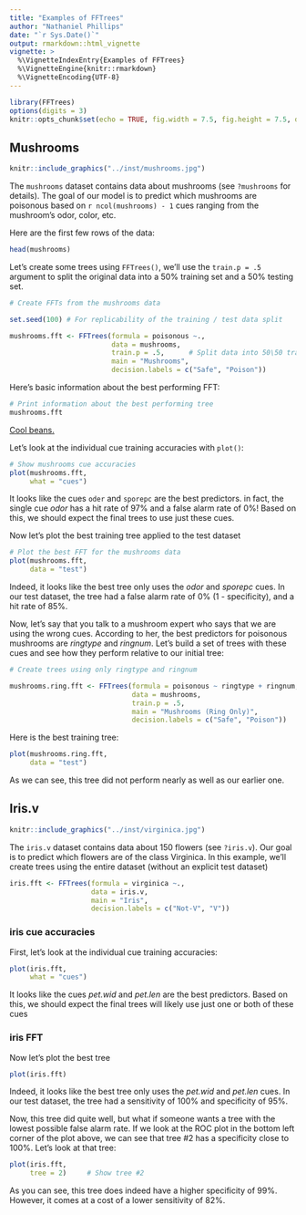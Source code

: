 ```yaml
---
title: "Examples of FFTrees"
author: "Nathaniel Phillips"
date: "`r Sys.Date()`"
output: rmarkdown::html_vignette
vignette: >
  %\VignetteIndexEntry{Examples of FFTrees}
  %\VignetteEngine{knitr::rmarkdown}
  %\VignetteEncoding{UTF-8}
---
```


```r
library(FFTrees)
options(digits = 3)
knitr::opts_chunk$set(echo = TRUE, fig.width = 7.5, fig.height = 7.5, dpi = 100, out.width = "600px", fig.align='center', message = FALSE)
```

## Mushrooms

```r
knitr::include_graphics("../inst/mushrooms.jpg")
```


The `mushrooms` dataset contains data about mushrooms (see `?mushrooms` for details). The goal of our model is to predict which mushrooms are poisonous based on `r ncol(mushrooms) - 1` cues ranging from the mushroom's odor, color, etc. 

Here are the first few rows of the data:

```r
head(mushrooms)
```


Let's create some trees using `FFTrees()`, we'll use the `train.p = .5` argument to split the original data into a 50\% training set and a 50\% testing set.

```r
# Create FFTs from the mushrooms data

set.seed(100) # For replicability of the training / test data split

mushrooms.fft <- FFTrees(formula = poisonous ~.,
                         data = mushrooms,
                         train.p = .5,      # Split data into 50\50 training \ test
                         main = "Mushrooms",
                         decision.labels = c("Safe", "Poison"))   
```

Here's basic information about the best performing FFT:

```r
# Print information about the best performing tree
mushrooms.fft
```


[Cool beans.](https://goo.gl/B7YDuC)

Let's look at the individual cue training accuracies with `plot()`:

```r
# Show mushrooms cue accuracies
plot(mushrooms.fft,
     what = "cues")
```

It looks like the cues `oder` and `sporepc` are the best predictors. in fact, the single cue *odor* has a hit rate of 97% and a false alarm rate of 0%! Based on this, we should expect the final trees to use just these cues.

Now let's plot the best training tree applied to the test dataset

```r
# Plot the best FFT for the mushrooms data
plot(mushrooms.fft, 
     data = "test")
```

Indeed, it looks like the best tree only uses the *odor* and *sporepc* cues. In our test dataset, the tree had a false alarm rate of 0% (1 - specificity), and a hit rate of 85%.

Now, let's say that you talk to a mushroom expert who says that we are using the wrong cues. According to her, the best predictors for poisonous mushrooms are *ringtype* and *ringnum*. Let's build a set of trees with these cues and see how they perform relative to our initial tree:

```r
# Create trees using only ringtype and ringnum

mushrooms.ring.fft <- FFTrees(formula = poisonous ~ ringtype + ringnum,
                              data = mushrooms,
                              train.p = .5,
                              main = "Mushrooms (Ring Only)",
                              decision.labels = c("Safe", "Poison"))
```

Here is the best training tree:

```r
plot(mushrooms.ring.fft, 
     data = "test")
```

As we can see, this tree did not perform nearly as well as our earlier one.


## Iris.v

```r
knitr::include_graphics("../inst/virginica.jpg")
```

The `iris.v` dataset contains data about 150 flowers (see `?iris.v`). Our goal is to predict which flowers are of the class Virginica. In this example, we'll create trees using the entire dataset (without an explicit test dataset)

```r
iris.fft <- FFTrees(formula = virginica ~.,
                    data = iris.v,
                    main = "Iris",
                    decision.labels = c("Not-V", "V"))
```

### iris cue accuracies

First, let's look at the individual cue training accuracies:

```r
plot(iris.fft, 
     what = "cues")
```

It looks like the cues *pet.wid* and *pet.len* are the best predictors. Based on this, we should expect the final trees will likely use just one or both of these cues

### iris FFT

Now let's plot the best tree

```r
plot(iris.fft)
```

Indeed, it looks like the best tree only uses the *pet.wid* and *pet.len* cues. In our test dataset, the tree had a sensitivity of 100% and specificity of 95\%.

Now, this tree did quite well, but what if someone wants a tree with the lowest possible false alarm rate. If we look at the ROC plot in the bottom left corner of the plot above, we can see that tree #2 has a specificity close to 100%. Let's look at that tree:

```r
plot(iris.fft,
     tree = 2)     # Show tree #2
```

As you can see, this tree does indeed have a higher specificity of 99%. However, it comes at a cost of a lower sensitivity of 82\%.




